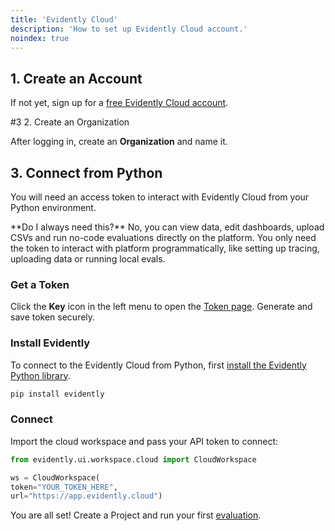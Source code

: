 ```yaml
---
title: 'Evidently Cloud'
description: 'How to set up Evidently Cloud account.'
noindex: true
---
```


## 1. Create an Account

If not yet, sign up for a [free Evidently Cloud account](https://app.evidently.cloud/signup).

#3 2. Create an Organization

After logging in, create an **Organization** and name it.

## 3. Connect from Python

You will need an access token to interact with Evidently Cloud from your Python environment.

<Note>
  **Do I always need this?** No, you can view data, edit dashboards, upload CSVs and run no-code evaluations directly on the platform. You only need the token to interact with platform programmatically, like setting up tracing, uploading data or running local evals.
</Note>

### Get a Token

Click the **Key** icon in the left menu to open the [Token page](https://app.evidently.cloud/token). Generate and save token securely.

### Install Evidently

To connect to the Evidently Cloud from Python, first [install the Evidently Python library](install-evidently.md).

```python
pip install evidently
```

### Connect

Import the cloud workspace and pass your API token to connect:

```python
from evidently.ui.workspace.cloud import CloudWorkspace

ws = CloudWorkspace(
token="YOUR_TOKEN_HERE",
url="https://app.evidently.cloud")
```

You are all set! Create a Project and run your first [evaluation](../quickstart_llm.md).